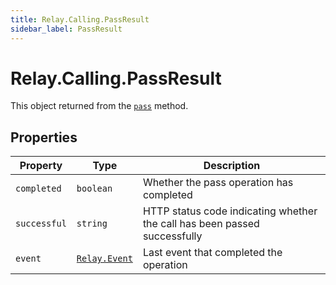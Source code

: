 ```yaml
---
title: Relay.Calling.PassResult
sidebar_label: PassResult
---
```


[pass]: /sdks/reference/realtime-sdk/v2/sdks/nodejs/calling/call#pass
[relay-event]: /sdks/reference/realtime-sdk/v2/sdks/nodejs/event

# Relay.Calling.PassResult

This object returned from the [`pass`][pass] method.

## Properties

| Property | Type | Description |
| -------- | ---- | ----------- |
| `completed` | `boolean` | Whether the pass operation has completed |
| `successful` | `string` | HTTP status code indicating whether the call has been passed successfully |
| `event` | [`Relay.Event`][relay-event] | Last event that completed the operation |